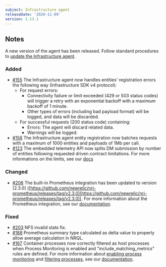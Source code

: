 ```yaml
---
subject: Infrastructure agent
releaseDate: '2020-11-09'
version: 1.13.1
---
```


## Notes

A new version of the agent has been released. Follow standard procedures to [update the Infrastructure agent](https://docs.newrelic.com/docs/infrastructure/install-configure-manage-infrastructure/update-or-uninstall/update-infrastructure-agent).

### Added

* [#155](https://github.com/newrelic/infrastructure-agent/issues/155) The Infrastructure agent now handles entities' registration errors the following way (Infrastructure SDK v4 protocol):
  * For request errors:
    * Connectivity failure or limit exceeded (429 or 503 status codes) will trigger a retry with an exponential backoff with a maximum backoff of 1 minute.
    * Other types of errors (including bad payload format) will be logged, and data will be discarded.
  * For successful requests (200 status code) containing:
    * Errors: The agent will discard related data.
    * Warnings will be logged.
* [#156](https://github.com/newrelic/infrastructure-agent/issues/156) The Infrastructure agent entity registration now batches requests with a maximum of 1000 entities and payloads of 1Mb per call.
* [#123](https://github.com/newrelic/infrastructure-agent/issues/123) The embedded telemetry API now splits DM submission by number of entities following requested driven contract limitations. For more informations on the limits, see our [docs](https://docs.newrelic.com/docs/telemetry-data-platform/get-data/apis/metric-api-limits-restricted-attributes)

### Changed

* [#206](https://github.com/newrelic/infrastructure-agent/pull/206) The built-in Prometheus integration has been updated to version \[2.3.0] ([https://github.com/newrelic/nri-prometheus/releases/tag/v2.3.0](https://github.com/newrelic/nri-prometheus/releases/tag/v2.3.0)). For more information about the Prometheus integration, see our [documentation](https://docs.newrelic.com/docs/integrations/prometheus-integrations).

### Fixed

* [#203](https://github.com/newrelic/infrastructure-agent/pull/203) NFS invalid stats fix.
* [#188](https://github.com/newrelic/infrastructure-agent/issues/188) Prometheus summary type calculated as delta value to properly allow average calculation in NRQL.
* [#167](https://github.com/newrelic/infrastructure-agent/issues/167) Container processes now correctly filtered as host processes when Process Monitoring is enabled and "include_matching_metrics" rules are defined. For more information about [enabling process monitoring](https://docs.newrelic.com/docs/infrastructure/install-configure-manage-infrastructure/configuration/infrastructure-configuration-settings#enable-process-metrics) and [filtering processes](https://docs.newrelic.com/docs/infrastructure/install-configure-manage-infrastructure/configuration/infrastructure-configuration-settings#include-matching-metrics), see our [documentation](https://docs.newrelic.com/docs/infrastructure/infrastructure-ui-pages/infrastructure-ui/infrastructure-hosts-page#processes-tab).
